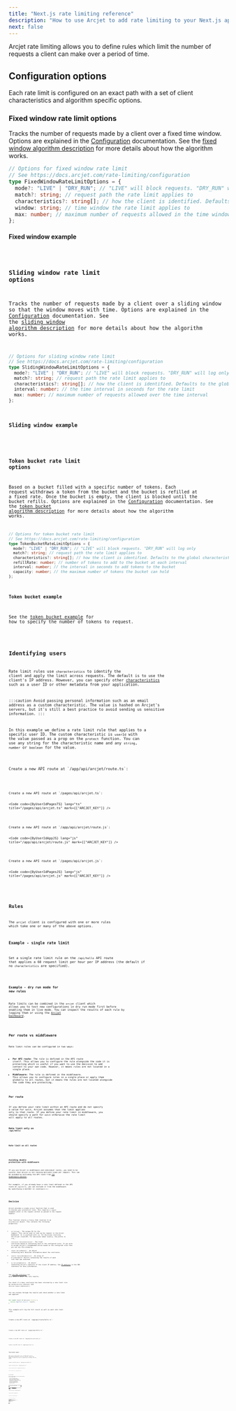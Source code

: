 ```yaml
---
title: "Next.js rate limiting reference"
description: "How to use Arcjet to add rate limiting to your Next.js app."
next: false
---
```



Arcjet rate limiting allows you to define rules which limit the number of
requests a client can make over a period of time.

## Configuration options

Each rate limit is configured on an exact path with a set of client
characteristics and algorithm specific options.

### Fixed window rate limit options

Tracks the number of requests made by a client over a fixed time window. Options
are explained in the [Configuration](/rate-limiting/configuration)
documentation. See the [fixed window algorithm
description](/rate-limiting/algorithms#fixed-window) for more details about how
the algorithm works.

```ts
// Options for fixed window rate limit
// See https://docs.arcjet.com/rate-limiting/configuration
type FixedWindowRateLimitOptions = {
  mode?: "LIVE" | "DRY_RUN"; // "LIVE" will block requests. "DRY_RUN" will log only
  match?: string; // request path the rate limit applies to
  characteristics?: string[]; // how the client is identified. Defaults to the global characteristics if unset
  window: string; // time window the rate limit applies to
  max: number; // maximum number of requests allowed in the time window
};
```

#### Fixed window example

<Code code={FixedWindow} lang="ts" />

### Sliding window rate limit options

Tracks the number of requests made by a client over a sliding window so that the
window moves with time. Options are explained in the
[Configuration](/rate-limiting/configuration) documentation. See the [sliding
window algorithm description](/rate-limiting/algorithms#sliding-window) for more
details about how the algorithm works.

```ts
// Options for sliding window rate limit
// See https://docs.arcjet.com/rate-limiting/configuration
type SlidingWindowRateLimitOptions = {
  mode?: "LIVE" | "DRY_RUN"; // "LIVE" will block requests. "DRY_RUN" will log only
  match?: string; // request path the rate limit applies to
  characteristics?: string[]; // how the client is identified. Defaults to the global characteristics if unset
  interval: number; // the time interval in seconds for the rate limit
  max: number; // maximum number of requests allowed over the time interval
};
```

#### Sliding window example

<Code code={SlidingWindow} lang="ts" />

### Token bucket rate limit options

Based on a bucket filled with a specific number of tokens. Each request
withdraws a token from the bucket and the bucket is refilled at a fixed rate.
Once the bucket is empty, the client is blocked until the bucket refills.
Options are explained in the [Configuration](/rate-limiting/configuration)
documentation. See the [token bucket algorithm
description](/rate-limiting/algorithms#token-bucket) for more details about how
the algorithm works.

```ts
// Options for token bucket rate limit
// See https://docs.arcjet.com/rate-limiting/configuration
type TokenBucketRateLimitOptions = {
  mode?: "LIVE" | "DRY_RUN"; // "LIVE" will block requests. "DRY_RUN" will log only
  match?: string; // request path the rate limit applies to
  characteristics?: string[]; // how the client is identified. Defaults to the global characteristics if unset
  refillRate: number; // number of tokens to add to the bucket at each interval
  interval: number; // the interval in seconds to add tokens to the bucket
  capacity: number; // the maximum number of tokens the bucket can hold
};
```

#### Token bucket example

See the [token bucket example](#token-bucket-request) for how to specify the
number of tokens to request.

<Code code={TokenBucket} lang="ts" />

## Identifying users

Rate limit rules use `characteristics` to identify the client and apply the
limit across requests. The default is to use the client's IP address. However,
you can specify other
[characteristics](/rate-limiting/configuration#characteristics) such as a user
ID or other metadata from your application.

:::caution
Avoid passing personal information such as an email address as a custom
characteristic. The value is hashed on Arcjet's servers, but it's still a best
practice to avoid sending us sensitive information.
:::

In this example we define a rate limit rule that applies to a specific user ID.
The custom characteristic is `userId` with the value passed as a prop on the
`protect` function. You can use any string for the characteristic name and any
`string`, `number` or `boolean` for the value.

<Tabs>
<TabItem label="TS (App)">
Create a new API route at `/app/api/arcjet/route.ts`:

<Code code={ByUserIdAppTS} lang="ts" title="/app/api/arcjet/route.ts" />

</TabItem>
<TabItem label="TS (Pages)">
Create a new API route at `/pages/api/arcjet.ts`:

<Code
  code={ByUserIdPagesTS}
  lang="ts"
  title="/pages/api/arcjet.ts"
  mark={["ARCJET_KEY"]}
/>

</TabItem>
<TabItem label="JS (App)">
Create a new API route at `/app/api/arcjet/route.js`:

<Code
  code={ByUserIdAppJS}
  lang="js"
  title="/app/api/arcjet/route.js"
  mark={["ARCJET_KEY"]}
/>

</TabItem>
<TabItem label="JS (Pages)">
Create a new API route at `/pages/api/arcjet.js`:

<Code
  code={ByUserIdPagesJS}
  lang="js"
  title="/pages/api/arcjet.js"
  mark={["ARCJET_KEY"]}
/>

</TabItem>
</Tabs>

## Rules

The `arcjet` client is configured with one or more rules which take one or many
of the above options.

### Example - single rate limit

Set a single rate limit rule on the `/api/hello` API route that applies a 60
request limit per hour per IP address (the default if no `characteristics` are
specified).

<Code code={SingleRateLimit} lang="ts" />

### Example - dry run mode for new rules

Rate limits can be combined in the `arcjet` client which allows you to test new
configurations in dry run mode first before enabling them in live mode. You can
inspect the results of each rule by logging them or using the [Arcjet
Dashboard](https://app.arcjet.com).

<Code code={DryRun} lang="ts" />

## Per route vs middleware

Rate limit rules can be configured in two ways:

- **Per API route**: The rule is defined in the API route itself. This allows
  you to configure the rule alongside the code it is protecting which is useful
  if you want to use the decision to add context to your own code. However, it
  means rules are not located in a single place.
- **Middleware**: The rule is defined in the middleware. This allows you to
  configure rules in a single place or apply them globally to all routes, but
  it means the rules are not located alongside the code they are protecting.

### Per route

If you define your rate limit within an API route and do not specify a value for
`match`, Arcjet assumes that the limit applies only to that route. If you define
your rate limit in middleware, you should specify a path for `match` otherwise
the rate limit will apply to all routes.

#### Rate limit only on `/api/hello`

<Code code={MiddlewareSingleRoute} title="/middleware.ts" lang="ts" />

#### Rate limit on all routes

<Code code={MiddlewareAllRoutes} title="/middleware.ts" lang="ts" />

### Avoiding double protection with middleware

If you use Arcjet in middleware and individual routes, you need to be careful
that Arcjet is not running multiple times per request. This can be avoided by
excluding the API route from [the middleware
matcher](https://nextjs.org/docs/pages/building-your-application/routing/middleware#matcher).

For example, if you already have a rate limit defined in the API route at
`/api/hello`, you can exclude it from the middleware by specifying a matcher in
`/middleware.ts`:

<Code code={MiddlewareMatcher} title="/middleware.ts" lang="ts" />

## Decision

Arcjet provides a single `protect` function that is used to execute your
protection rules. This requires a `request` argument which is the request
context as passed to the request handler.

This function returns a `Promise` that resolves to an
`ArcjetDecision` object. This contains the following properties:

- `id` (`string`) - The unique ID for the request. This can be used to look up
  the request in the Arcjet dashboard. It is prefixed with `req_` for decisions
  involving the Arcjet cloud API. For decisions taken locally, the prefix is
  `lreq_`.
- `conclusion` (`ArcjetConclusion`) - The final conclusion based on evaluating
  each of the configured rules. If you wish to accept Arcjet's recommended
  action based on the configured rules then you can use this property.
- `reason` (`ArcjetReason`) - An object containing more detailed
  information about the conclusion.
- `results` (`ArcjetRuleResult[]`) - An array of `ArcjetRuleResult` objects
  containing the results of each rule that was executed.
- `ip` (`ArcjetIpDetails`) - An object containing Arcjet's analysis of the
  client IP address. See [IP analysis](/reference/nextjs/#ip-analysis) in the
  SDK reference for more information.

See [the SDK reference](/reference/nextjs#results) for more details about the
rule results.

You check if a deny conclusion has been returned by a rate limit rule by using
`decision.isDenied()` and `decision.reason.isRateLimit()`.

You can iterate through the results and check whether a rate limit was applied:

```ts
for (const result of decision.results) {
  console.log("Rule Result", result);
}
```

This example will log the full result as well as each rate limit rule:

<Tabs>
<TabItem label="TS (App)">
Create a new API route at `/app/api/route/hello.ts`:

<Code code={DecisionLogAppTS} title="/app/api/route/hello.ts" lang="ts" />

</TabItem>
<TabItem label="TS (Pages)">
Create a new API route at `/pages/api/hello.ts`:

<Code code={DecisionLogPagesTS} title="/pages/api/hello.ts" lang="ts" />

</TabItem>
<TabItem label="JS (App Router)">
Create a new API route at `/app/api/arcjet/route.js`:

<Code code={DecisionLogAppJS} title="/app/api/route/hello.js" lang="js" />

</TabItem>
<TabItem label="JS (Pages Router)">
Create a new API route at `/pages/api/arcjet.js`:

<Code code={DecisionLogPagesJS} title="/pages/api/hello.js" lang="js" />

</TabItem>
</Tabs>

### Token bucket request

When using a token bucket rule, an additional `requested` prop should be passed
to the `protect` function. This is the number of tokens the client is requesting
to withdraw from the bucket.

<Tabs>
<TabItem label="TS (App)">
Create a new API route at `/app/api/route/hello.ts`:

<Code code={TokenBucketAppTS} title="/app/api/route/hello.ts" lang="ts" />

</TabItem>
<TabItem label="TS (Pages)">
Create a new API route at `/pages/api/hello.ts`:

<Code code={TokenBucketPagesTS} title="/pages/api/hello.ts" lang="ts" />

</TabItem>
<TabItem label="JS (App Router)">
Create a new API route at `/app/api/arcjet/route.js`:

<Code code={TokenBucketAppJS} title="/app/api/route/hello.js" lang="js" />

</TabItem>
<TabItem label="JS (Pages Router)">
Create a new API route at `/pages/api/arcjet.js`:

<Code code={TokenBucketPagesJS} title="/pages/api/hello.js" lang="js" />

</TabItem>
</Tabs>

### Rate limit headers

With a rate limit rule enabled, you can access additional metadata in every
Arcjet decision result:

- `max` (`number`): The configured maximum number of requests applied to this
  request.
- `remaining` (`number`): The number of requests remaining before `max` is
  reached within the window.
- `window` (`number`): The total amount of seconds in which requests are
  counted.
- `reset` (`number`): The remaining amount of seconds in the window.

These can be used to return `RateLimit` HTTP headers ([draft
RFC](https://ietf-wg-httpapi.github.io/ratelimit-headers/draft-ietf-httpapi-ratelimit-headers.html)) to
offer the client more detail.

We provide the [@arcjet/decorate
package](https://github.com/arcjet/arcjet-js/tree/main/decorate) for decorating
your responses with appropriate `RateLimit` headers based on a decision.

<Tabs>
<TabItem label="TS (App)">
Create a new API route at `/app/api/route/hello.ts`:

<Code code={HeadersAppTS} title="/app/api/route/hello.ts" lang="ts" />

</TabItem>
<TabItem label="TS (Pages)">
Create a new API route at `/pages/api/hello.ts`:

<Code code={HeadersPagesTS} title="/pages/api/hello.ts" lang="ts" />

</TabItem>
<TabItem label="JS (App Router)">
Create a new API route at `/app/api/arcjet/route.js`:

<Code code={HeadersAppJS} title="/app/api/route/hello.js" lang="js" />

</TabItem>
<TabItem label="JS (Pages Router)">
Create a new API route at `/pages/api/arcjet.js`:

<Code code={HeadersPagesJS} title="/pages/api/hello.js" lang="js" />

</TabItem>
</Tabs>

## Error handling

Arcjet is designed to fail open so that a service issue or misconfiguration does
not block all requests. The SDK will also time out and fail open after 500ms
when `NODE_ENV` is `production` and 1000ms otherwise. However, in most cases,
the response time will be less than 20-30ms.

If there is an error condition, Arcjet will return an `ERROR` `conclusion`.

<Tabs>
<TabItem label="TS (App)">

<Code code={ErrorsAppTS} title="/app/api/hello/route.ts" lang="ts" />

</TabItem>
<TabItem label="TS (Pages)">

<Code code={ErrorsPagesTS} title="/pages/api/hello.ts" lang="ts" />

</TabItem>
<TabItem label="JS (App)">

<Code code={ErrorsAppJS} title="/app/api/hello/route.js" lang="js" />

</TabItem>
<TabItem label="JS (Pages)">

<Code code={ErrorsPagesJS} title="/pages/api/hello.js" lang="js" />

</TabItem>
</Tabs>

## Examples

### Rate limit by IP address

The example below shows how to configure a rate limit on a single API route. It
applies a limit of 60 requests per hour per IP address. If the limit is
exceeded, the client is blocked for 10 minutes before being able to make any
further requests.

Applying a rate limit by IP address is the default if no
`characteristics` are specified.

<Tabs>
<TabItem label="TS (App)">

<Code code={ByIPAppTS} title="/app/api/hello/route.ts" lang="ts" />

</TabItem>
<TabItem label="TS (Pages)">

<Code code={ByIPPagesTS} title="/pages/api/hello.ts" lang="ts" />

</TabItem>
<TabItem label="JS (App)">

<Code code={ByIPAppJS} title="/app/api/hello/route.js" lang="js" />

</TabItem>
<TabItem label="JS (Pages)">

<Code code={ByIPPagesJS} title="/pages/api/hello.js" lang="js" />

</TabItem>
</Tabs>

### Rate limit by IP address with custom response

The example below is the same as the one above. However this example also shows
a customized response rather than the default

<Tabs>
<TabItem label="TS (App)">

<Code
  code={ByIPCustomResponseAppTS}
  title="/app/api/hello/route.ts"
  lang="ts"
/>

</TabItem>
<TabItem label="TS (Pages)">

<Code code={ByIPCustomResponsePagesTS} title="/pages/api/hello.ts" lang="ts" />

</TabItem>
<TabItem label="JS (App)">

<Code
  code={ByIPCustomResponseAppJS}
  title="/app/api/hello/route.js"
  lang="js"
/>

</TabItem>
<TabItem label="JS (Pages)">

<Code code={ByIPCustomResponsePagesJS} title="/pages/api/hello.js" lang="js" />

</TabItem>
</Tabs>

### Rate limit by AI tokens

If you are building an AI application you may be more interested in the number
of AI tokens rather than the number of HTTP requests. Popular AI APIs such as
OpenAI are billed based on the number of tokens consumed and the number of
tokens is variable depending on the request e.g. conversation length or image
size.

The token bucket algorithm is a good fit for this use case because you can vary
the number of tokens withdrawn from the bucket with every request.

The example below configures a token bucket rate limit using the
[openai-chat-tokens library](https://github.com/hmarr/openai-chat-tokens) to
track the number of tokens used by a `gpt-3.5-turbo` AI chatbot. It sets a limit
of `2,000` tokens per hour with a maximum of `5,000` tokens in the bucket. This
allows for a reasonable conversation length without consuming too many tokens.

See the [arcjet-js GitHub repo](https://github.com/arcjet/arcjet-js) for [a
full example using
Next.js](https://github.com/arcjet/arcjet-js/tree/main/examples/nextjs-14-openai).

<Tabs>
<TabItem label="TS (App)">

<Code code={AIChatBotAppTS} title="/app/api/chat/route.ts" lang="ts" />

</TabItem>
<TabItem label="TS (Pages)">

The Next.js pages router does not support streaming responses so you should use
the app router for this example. You can still use the `pages/` directory for
the rest of your application. See the [Next.js AI docs for
details](https://sdk.vercel.ai/docs/guides/frameworks/nextjs-pages).

</TabItem>
<TabItem label="JS (App)">

<Code code={AIChatBotAppJS} title="/app/api/chat/route.ts" lang="js" />

</TabItem>
<TabItem label="JS (Pages)">

The Next.js pages router does not support streaming responses so you should use
the app router for this example. You can still use the `pages/` directory for
the rest of your application. See the [Next.js AI docs for
details](https://sdk.vercel.ai/docs/guides/frameworks/nextjs-pages).

</TabItem>
</Tabs>

### Rate limit by API key header

APIs are commonly protected by keys. You may wish to apply a rate limit based on
the key, regardless of which IPs the requests come from. To achieve this, you
can specify the characteristics Arcjet will use to track the limit.

The example below shows how to configure a rate limit on a single API route. It
applies a limit of 60 requests per hour per API key, where the key is provided
in a custom header called `x-api-key`. If the limit is exceeded, the client is
blocked for 10 minutes before being able to make any further requests.

:::caution
If you specify different characteristics and do not include `ip.src`, you may
inadvertently rate limit everyone. Be sure to include a characteristic which can
narrowly identify each client, such as an API key as shown here.
:::

<Code code={ByAPIKeyHeader} lang="ts" />

### Wildcard matching paths

The Arcjet rate limit `match` configuration does not currently support
wildcards. This is on our roadmap, but in the meantime you can use conditionals
in your Next.js middleware instead.

<Code code={MiddlewareMatchingPaths} title="/middleware.ts" lang="ts" />

### Global rate limit

Using Next.js middleware allows you to set a rate limit that applies to every
route:

:::note
Middleware runs on every route so be careful to [avoid double
protection](#avoiding-double-protection-with-middleware) if you are
configuring Arcjet directly on other routes.
:::

<Code code={MiddlewareGlobal} title="/middleware.ts" lang="ts" />

### Response based on the path

You can also use the `req`
[`NextRequest`](https://nextjs.org/docs/api-reference/next/server#nextrequest)
object to customize the response based on the path. In this example, we'll
return a JSON response for API requests, and a HTML response for other requests.

<Code code={MiddlewareResponsePath} title="/middleware.ts" lang="ts" />

### Rewrite or redirect

The
[`NextResponse`](https://nextjs.org/docs/advanced-features/middleware#nextresponse)
object returned to the client can also be used to rewrite or redirect the
request. For example, you might want to return a JSON response for API route
requests, but redirect all page route requests to an error page.

<Code code={MiddlewareRewriteRedirect} title="/middleware.ts" lang="ts" />

### Wrap existing handler

All the examples on this page show how you can inspect the decision to control
what to do next. However, if you just wish to send a generic `429 Too Many
Requests` response you can delegate this to Arcjet by wrapping your handler
`withArcjet`.

<Tabs>
<TabItem label="TS (App)">
For both [the Node or Edge runtime](https://nextjs.org/docs/app/building-your-application/routing/route-handlers#edge-and-nodejs-runtimes):

<Code code={WrapAppTS} title="/app/api/hello/route.ts" lang="ts" />

</TabItem>
<TabItem label="TS (Pages)">
For the Node (default) runtime:

<Code code={WrapPagesNodeTS} title="/pages/api/hello.ts" lang="ts" />

For the Edge runtime:

<Code code={WrapPagesEdgeTS} title="/pages/api/hello.ts" lang="ts" />

</TabItem>
<TabItem label="JS (App)">

For both [the Node or Edge runtime](https://nextjs.org/docs/app/building-your-application/routing/route-handlers#edge-and-nodejs-runtimes):

<Code code={WrapAppJS} title="/app/api/hello/route.js" lang="js" />

</TabItem>
<TabItem label="JS (Pages)">

For the Node (default) runtime:

<Code code={WrapPagesNodeJS} title="/pages/api/hello.js" lang="js" />

For the Edge runtime:

<Code code={WrapPagesEdgeJS} title="/pages/api/hello.js" lang="js" />
</TabItem>
</Tabs>

## Edge Functions

Arcjet works in Edge Functions and with the [Edge
Runtime](https://edge-runtime.vercel.app/).

<Tabs>
<TabItem label="TS (App)">

<Code code={ByIPEdgeAppTS} title="/app/api/hello/route.ts" lang="ts" />

</TabItem>
<TabItem label="TS (Pages)">

<Code code={ByIPEdgePagesTS} title="/pages/api/hello.ts" lang="ts" />

</TabItem>
<TabItem label="JS (App)">

<Code code={ByIPEdgeAppJS} title="/app/api/hello/route.js" lang="js" />

</TabItem>
<TabItem label="JS (Pages)">

<Code code={ByIPEdgePagesJS} title="/pages/api/hello.js" lang="js" />

</TabItem>
</Tabs>

<Comments />
